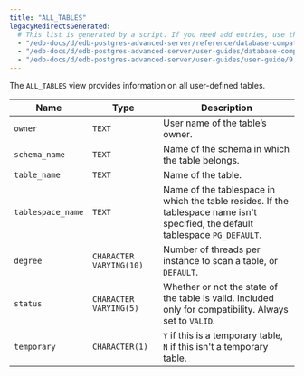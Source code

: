 ```yaml
---
title: "ALL_TABLES"
legacyRedirectsGenerated:
  # This list is generated by a script. If you need add entries, use the `legacyRedirects` key.
  - "/edb-docs/d/edb-postgres-advanced-server/reference/database-compatibility-for-oracle-developers-reference-guide/9.6/Database_Compatibility_for_Oracle_Developers_Reference_Guide.1.128.html"
  - "/edb-docs/d/edb-postgres-advanced-server/user-guides/database-compatibility-for-oracle-developers-guide/9.5/Database_Compatibility_for_Oracle_Developers_Guide.1.243.html"
  - "/edb-docs/d/edb-postgres-advanced-server/user-guides/user-guide/9.5/EDB_Postgres_Enterprise_Guide.1.189.html"
---
```


<div id="all_tables" class="registered_link"></div>

The `ALL_TABLES` view provides information on all user-defined tables.

| Name              | Type                    | Description                                                                                                                       |
| ----------------- | ----------------------- | --------------------------------------------------------------------------------------------------------------------------------- |
| `owner`           | `TEXT`                  | User name of the table’s owner.                                                                                                   |
| `schema_name`     | `TEXT`                  | Name of the schema in which the table belongs.                                                                                    |
| `table_name`      | `TEXT`                  | Name of the table.                                                                                                                |
| `tablespace_name` | `TEXT`                  | Name of the tablespace in which the table resides. If the tablespace name isn't specified, the default tablespace `PG_DEFAULT`. |
| `degree`          | `CHARACTER VARYING(10)` | Number of threads per instance to scan a table, or `DEFAULT`.                                                                     |
| `status`          | `CHARACTER VARYING(5)`  | Whether or not the state of the table is valid. Included only for compatibility. Always set to `VALID`.                |
| `temporary`       | `CHARACTER(1)`          | `Y` if this is a temporary table, `N` if this isn't a temporary table.                                                           |
